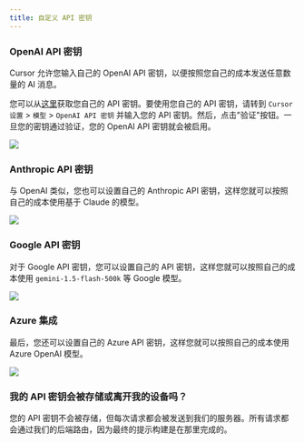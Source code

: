 ```yaml
---
title: 自定义 API 密钥
---
```


### OpenAI API 密钥

Cursor 允许您输入自己的 OpenAI API 密钥，以便按照您自己的成本发送任意数量的 AI 消息。

您可以从[这里](https://platform.openai.com/account/api-keys)获取您自己的 API 密钥。要使用您自己的 API 密钥，请转到 `Cursor 设置` > `模型` > `OpenAI API 密钥` 并输入您的 API 密钥。然后，点击"验证"按钮。一旦您的密钥通过验证，您的 OpenAI API 密钥就会被启用。

<Frame>
  <img src="/images/misc/openai-api.png" />
</Frame>

### Anthropic API 密钥

与 OpenAI 类似，您也可以设置自己的 Anthropic API 密钥，这样您就可以按照自己的成本使用基于 Claude 的模型。

<Frame>
  <img src="/images/misc/anthropic-api.png" />
</Frame>

### Google API 密钥

对于 Google API 密钥，您可以设置自己的 API 密钥，这样您就可以按照自己的成本使用 `gemini-1.5-flash-500k` 等 Google 模型。

<Frame>
  <img src="/images/misc/google-api.png" />
</Frame>

### Azure 集成

最后，您还可以设置自己的 Azure API 密钥，这样您就可以按照自己的成本使用 Azure OpenAI 模型。

<Frame>
  <img src="/images/misc/azure-api.png" />
</Frame>

### 我的 API 密钥会被存储或离开我的设备吗？

您的 API 密钥不会被存储，但每次请求都会被发送到我们的服务器。所有请求都会通过我们的后端路由，因为最终的提示构建是在那里完成的。
